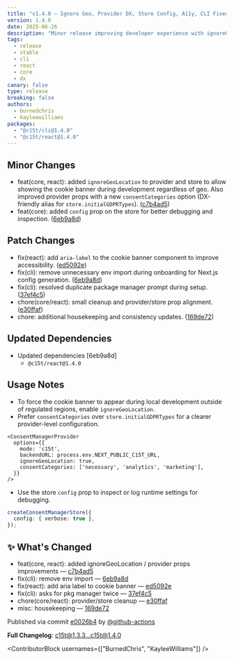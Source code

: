 ```yaml
---
title: "v1.4.0 — Ignore Geo, Provider DX, Store Config, A11y, CLI Fixes"
version: 1.4.0
date: 2025-06-26
description: "Minor release improving developer experience with ignoreGeoLocation and consentCategories, adding a debug-friendly store config prop, enhancing accessibility, and fixing CLI onboarding issues."
tags:
  - release
  - stable
  - cli
  - react
  - core
  - dx
canary: false
type: release
breaking: false
authors:
  - burnedchris
  - kayleewilliams
packages:
  - "@c15t/cli@1.4.0"
  - "@c15t/react@1.4.0"
---
```


## Minor Changes

- feat(core, react): added `ignoreGeoLocation` to provider and store to allow showing the cookie banner during development regardless of geo. Also improved provider props with a new `consentCategories` option (DX-friendly alias for `store.initialGDPRTypes`). ([c7b4ad5](https://github.com/c15t/c15t/commit/c7b4ad5be23baba27c8f97af8c5aec85527986a3))
- feat(core): added `config` prop on the store for better debugging and inspection. ([6eb9a8d](https://github.com/c15t/c15t/commit/6eb9a8d044ecb3cc74fa8e70f60bb9dfac6318bb))

## Patch Changes

- fix(react): add `aria-label` to the cookie banner component to improve accessibility. ([ed5092e](https://github.com/c15t/c15t/commit/ed5092edbc65d1762a1ada37bf50ab61dc8d6046))
- fix(cli): remove unnecessary env import during onboarding for Next.js config generation. ([6eb9a8d](https://github.com/c15t/c15t/commit/6eb9a8d044ecb3cc74fa8e70f60bb9dfac6318bb))
- fix(cli): resolved duplicate package manager prompt during setup. ([37ef4c5](https://github.com/c15t/c15t/commit/37ef4c53c511eb74e3faa4de68ad7876158fa807))
- chore(core/react): small cleanup and provider/store prop alignment. ([e30ffaf](https://github.com/c15t/c15t/commit/e30ffafe872eefe883384d07e1da07ae81660e23))
- chore: additional housekeeping and consistency updates. ([169de72](https://github.com/c15t/c15t/commit/169de720fcd745e5759685f694dbb9a373dbcc96))

## Updated Dependencies

- Updated dependencies [6eb9a8d]
  - `@c15t/react@1.4.0`

## Usage Notes

- To force the cookie banner to appear during local development outside of regulated regions, enable `ignoreGeoLocation`.
- Prefer `consentCategories` over `store.initialGDPRTypes` for a clearer provider-level configuration.

```tsx
<ConsentManagerProvider
  options={{
    mode: 'c15t',
    backendURL: process.env.NEXT_PUBLIC_C15T_URL,
    ignoreGeoLocation: true,
    consentCategories: ['necessary', 'analytics', 'marketing'],
  }}
/>
```

- Use the store `config` prop to inspect or log runtime settings for debugging.

```ts
createConsentManagerStore({
  config: { verbose: true },
});
```

## ✨ What's Changed

- feat(core, react): added ignoreGeoLocation / provider props improvements — [c7b4ad5](https://github.com/c15t/c15t/commit/c7b4ad5be23baba27c8f97af8c5aec85527986a3)
- fix(cli): remove env import — [6eb9a8d](https://github.com/c15t/c15t/commit/6eb9a8d044ecb3cc74fa8e70f60bb9dfac6318bb)
- fix(react): add aria label to cookie banner — [ed5092e](https://github.com/c15t/c15t/commit/ed5092edbc65d1762a1ada37bf50ab61dc8d6046)
- fix(cli): asks for pkg manager twice — [37ef4c5](https://github.com/c15t/c15t/commit/37ef4c53c511eb74e3faa4de68ad7876158fa807)
- chore(core/react): provider/store cleanup — [e30ffaf](https://github.com/c15t/c15t/commit/e30ffafe872eefe883384d07e1da07ae81660e23)
- misc: housekeeping — [169de72](https://github.com/c15t/c15t/commit/169de720fcd745e5759685f694dbb9a373dbcc96)

Published via commit [e0026b4](https://github.com/c15t/c15t/commit/e0026b4) by [@github-actions](https://github.com/github-actions)

**Full Changelog**: [c15t@1.3.3...c15t@1.4.0](https://github.com/c15t/c15t/compare/c15t@1.3.3...c15t@1.4.0)

<ContributorBlock usernames={["BurnedChris", "KayleeWilliams"]} />


